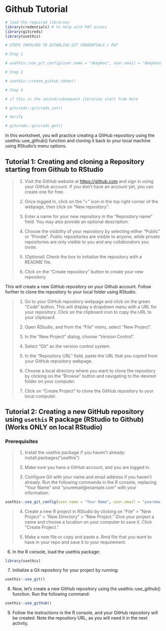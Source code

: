 
# Github Tutorial


```r
# load the required libraries
library(credentials) # to help with PAT access
library(gitcreds)
library(usethis)
```


```r
# STEPS INVOLVED TO ESTABLISH GIT CREDENTIALS / PAT

# Step 1

# usethis::use_git_config(user.name = "deepbas", user.email = "deepbas99@gmail.com")

# Step 2

# usethis::create_github_token()

# Step 3

# if this is the second/subsequent iteration start from here

# gitcreds::gitcreds_set()

# Verify

# gitcreds::gitcreds_get()
```



In this worksheet, you will practice creating a GitHub repository using the usethis::use_github() function and cloning it back to your local machine using RStudio's menu options.


## Tutorial 1: Creating and cloning a Repository starting from Github to RStudio

<blockquote>
1. Visit the GitHub website at [https://github.com](https://github.com) and sign in using your GitHub account. If you don't have an account yet, you can create one for free.

2. Once logged in, click on the "+" icon in the top right corner of the webpage, then click on "New repository".

3. Enter a name for your new repository in the "Repository name" field. You may also provide an optional description.

4. Choose the visibility of your repository by selecting either "Public" or "Private". Public repositories are visible to anyone, while private repositories are only visible to you and any collaborators you invite.

5. (Optional) Check the box to initialize the repository with a README file.

6. Click on the "Create repository" button to create your new repository.

</blockquote>

This will create a new GitHub repository on your Github account. Follow further to clone the repository to your local folder using RStudio.


<blockquote>

1. Go to your GitHub repository webpage and click on the green "Code" button. This will display a dropdown menu with a URL for your repository. Click on the clipboard icon to copy the URL to your clipboard.

2. Open RStudio, and from the "File" menu, select "New Project".

3. In the "New Project" dialog, choose "Version Control".

4. Select "Git" as the version control system.

5. In the "Repository URL" field, paste the URL that you copied from your GitHub repository webpage.

6. Choose a local directory where you want to clone the repository by clicking on the "Browse" button and navigating to the desired folder on your computer.

7. Click on "Create Project" to clone the GitHub repository to your local computer.

</blockquote>



## Tutorial 2: Creating a new GitHub repository using `usethis` R package (RStudio to Github) (Works ONLY on local RStudio)


### Prerequisites

<blockquote>
1. Install the usethis package if you haven't already: install.packages("usethis")

2. Make sure you have a GitHub account, and you are logged in.

3. Configure Git with your name and email address if you haven't already. Run the following commands in the R console, replacing "Your Name" and "youremail@example.com" with your information:
</blockquote>

```r
usethis::use_git_config(user.name = "Your Name", user.email = "youremail@example.com")
```



<blockquote>

4. Create a new R project in RStudio by clicking on "File" > "New Project" > "New Directory" > "New Project." Give your project a name and choose a location on your computer to save it. Click "Create Project."

5. Make a new file or copy and paste a .Rmd file that you want to have in your repo and save it to your requirement.

</blockquote>


6. In the R console, load the usethis package:

```r
library(usethis)
```

7. Initialize a Git repository for your project by running:

```r
usethis::use_git()
```


8. Now, let's create a new GitHub repository using the usethis::use_github() function. Run the following command:

```r
usethis::use_github()
```


9. Follow the instructions in the R console, and your GitHub repository will be created. Note the repository URL, as you will need it in the next activity.

</blockquote>


<!--

## (Optional) Tutorial 3: Creating a new GitHub repository using RStudio's Git terminal

<blockquote>
1. Create a new R project in RStudio by clicking on "File" > "New Project" > "New Directory" > "New Project." Give your project a name and choose a location on your computer to save it. Click "Create Project."

2. Initialize a Git repository for your project. Click on the "Terminal" tab in the bottom right pane of RStudio and run the following command:

```
git init
```

3. Configure Git with your name and email address if you haven't already. Run the following commands in the terminal, replacing "Your Name" and "youremail@example.com" with your information:

```
git config user.name "Your Name"
git config user.email "youremail@example.com"
```

4. Commit your project files to the Git repository. Run the following commands in the terminal:

```
git add .
git commit -m "Initial commit"
```

5. Go to your GitHub account, click on the "+" icon in the upper right corner, and select "New repository." Give your repository a name (it's recommended to use the same name as your R project), and click "Create repository."

6. In the "…or push an existing repository from the command line" section of your new GitHub repository, copy the commands under this section. It should look similar to the following (replace <your-username> and <your-repo-name> with your GitHub username and repository name):

```
git remote add origin https://github.com/<your-username>/<your-repo-name>.git
git branch -M main
git push -u origin main
```

7. Paste the copied commands into the RStudio terminal and execute them. This will link your local Git repository to the remote GitHub repository and push your initial commit to the GitHub repository.

</blockquote>

-->



